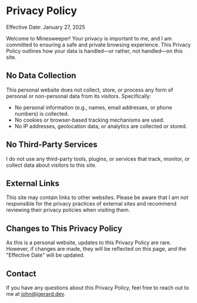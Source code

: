 # Privacy Policy

Effective Date: January 27, 2025

Welcome to Minesweeper! Your privacy is important to me, and I am committed to ensuring a safe and private browsing experience. This Privacy Policy outlines how your data is handled—or rather, not handled—on this site.

## No Data Collection

This personal website does not collect, store, or process any form of personal or non-personal data from its visitors. Specifically:

- No personal information (e.g., names, email addresses, or phone numbers) is collected.
- No cookies or browser-based tracking mechanisms are used.
- No IP addresses, geolocation data, or analytics are collected or stored.

## No Third-Party Services

I do not use any third-party tools, plugins, or services that track, monitor, or collect data about visitors to this site.

## External Links

This site may contain links to other websites. Please be aware that I am not responsible for the privacy practices of external sites and recommend reviewing their privacy policies when visiting them.

## Changes to This Privacy Policy

As this is a personal website, updates to this Privacy Policy are rare. However, if changes are made, they will be reflected on this page, and the "Effective Date" will be updated.

## Contact

If you have any questions about this Privacy Policy, feel free to reach out to me at [john@jgerard.dev](mailto:john@jgerard.dev).
